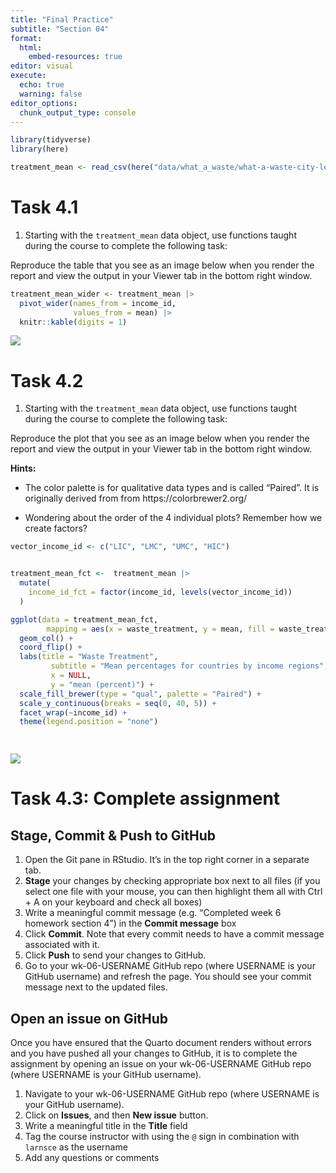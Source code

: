 ```yaml
---
title: "Final Practice"
subtitle: "Section 04"
format:
  html:
    embed-resources: true
editor: visual
execute: 
  echo: true
  warning: false
editor_options: 
  chunk_output_type: console
---
```


```r
library(tidyverse)
library(here)
```

```r

treatment_mean <- read_csv(here("data/what_a_waste/what-a-waste-city-level-data-treatment-mean.csv"))

```

# Task 4.1

1.  Starting with the `treatment_mean` data object, use functions taught during the course to complete the following task:

Reproduce the table that you see as an image below when you render the report and view the output in your Viewer tab in the bottom right window.

```r
treatment_mean_wider <- treatment_mean |> 
  pivot_wider(names_from = income_id,
              values_from = mean) |> 
  knitr::kable(digits = 1)
```

![](img/tbl-01-treatment-by-income-mean.png)

# Task 4.2

1.  Starting with the `treatment_mean` data object, use functions taught during the course to complete the following task:

Reproduce the plot that you see as an image below when you render the report and view the output in your Viewer tab in the bottom right window.

**Hints:**

-   The color palette is for qualitative data types and is called "Paired". It is originally derived from from https://colorbrewer2.org/

-   Wondering about the order of the 4 individual plots? Remember how we create factors?

```r
vector_income_id <- c("LIC", "LMC", "UMC", "HIC")


treatment_mean_fct <-  treatment_mean |> 
  mutate(
    income_id_fct = factor(income_id, levels(vector_income_id))
  )

ggplot(data = treatment_mean_fct,
        mapping = aes(x = waste_treatment, y = mean, fill = waste_treatment)) + 
  geom_col() +
  coord_flip() +
  labs(title = "Waste Treatment",
         subtitle = "Mean percentages for countries by income regions",
         x = NULL,
         y = "mean (percent)") + 
  scale_fill_brewer(type = "qual", palette = "Paired") +
  scale_y_continuous(breaks = seq(0, 40, 5)) +
  facet_wrap(~income_id) +
  theme(legend.position = "none") 

  
```

![](img/fig-01-treatment-by-income-mean.png)

# Task 4.3: Complete assignment

## Stage, Commit & Push to GitHub

1.  Open the Git pane in RStudio. It's in the top right corner in a separate tab.
2.  **Stage** your changes by checking appropriate box next to all files (if you select one file with your mouse, you can then highlight them all with Ctrl + A on your keyboard and check all boxes)
3.  Write a meaningful commit message (e.g. "Completed week 6 homework section 4") in the **Commit message** box
4.  Click **Commit**. Note that every commit needs to have a commit message associated with it.
5.  Click **Push** to send your changes to GitHub.
6.  Go to your wk-06-USERNAME GitHub repo (where USERNAME is your GitHub username) and refresh the page. You should see your commit message next to the updated files.

## Open an issue on GitHub

Once you have ensured that the Quarto document renders without errors and you have pushed all your changes to GitHub, it is to complete the assignment by opening an issue on your wk-06-USERNAME GitHub repo (where USERNAME is your GitHub username).

1.  Navigate to your wk-06-USERNAME GitHub repo (where USERNAME is your GitHub username).
2.  Click on **Issues**, and then **New issue** button.
3.  Write a meaningful title in the **Title** field
4.  Tag the course instructor with using the `@` sign in combination with `larnsce` as the username
5.  Add any questions or comments
